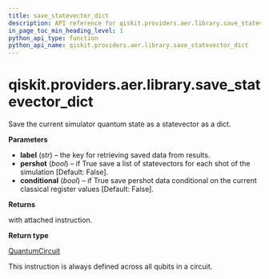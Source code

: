 ```yaml
---
title: save_statevector_dict
description: API reference for qiskit.providers.aer.library.save_statevector_dict
in_page_toc_min_heading_level: 1
python_api_type: function
python_api_name: qiskit.providers.aer.library.save_statevector_dict
---
```


<span id="qiskit-providers-aer-library-save-statevector-dict" />

# qiskit.providers.aer.library.save\_statevector\_dict

<Function id="qiskit.providers.aer.library.save_statevector_dict" isDedicatedPage={true} github="https://github.com/qiskit/qiskit-aer/tree/stable/0.8/qiskit/providers/aer/library/save_instructions/save_statevector.py" signature="save_statevector_dict(self, label='statevector', pershot=False, conditional=False)">
  Save the current simulator quantum state as a statevector as a dict.

  **Parameters**

  *   **label** (*str*) – the key for retrieving saved data from results.
  *   **pershot** (*bool*) – if True save a list of statevectors for each shot of the simulation \[Default: False].
  *   **conditional** (*bool*) – if True save pershot data conditional on the current classical register values \[Default: False].

  **Returns**

  with attached instruction.

  **Return type**

  [QuantumCircuit](qiskit.circuit.QuantumCircuit "qiskit.circuit.QuantumCircuit")

  <Admonition title="Note" type="note">
    This instruction is always defined across all qubits in a circuit.
  </Admonition>
</Function>

